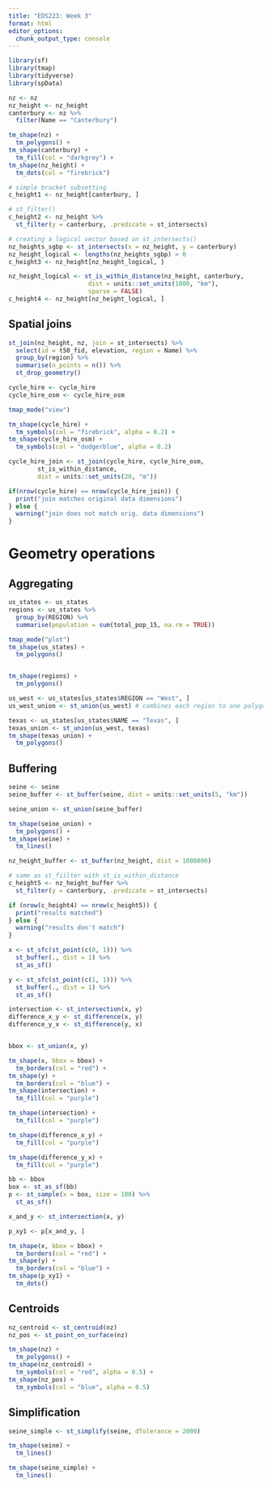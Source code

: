 ```yaml
---
title: "EDS223: Week 3"
format: html
editor_options: 
  chunk_output_type: console
---
```


```r
library(sf)
library(tmap)
library(tidyverse)
library(spData)
```

```r
nz <- nz
nz_height <- nz_height
canterbury <- nz %>% 
  filter(Name == "Canterbury")
```

```r
tm_shape(nz) +
  tm_polygons() +
tm_shape(canterbury) +
  tm_fill(col = "darkgrey") +
tm_shape(nz_height) +
  tm_dots(col = "firebrick")
```

```r
# simple bracket subsetting
c_height1 <- nz_height[canterbury, ]

# st_filter()
c_height2 <- nz_height %>% 
  st_filter(y = canterbury, .predicate = st_intersects)

# creating a logical vector based on st_intersects()
nz_heights_sgbp <- st_intersects(x = nz_height, y = canterbury)
nz_height_logical <- lengths(nz_heights_sgbp) > 0 
c_height3 <- nz_height[nz_height_logical, ]
```

```r
nz_height_logical <- st_is_within_distance(nz_height, canterbury,
                      dist = units::set_units(1000, "km"),
                      sparse = FALSE)
c_height4 <- nz_height[nz_height_logical, ]
```

## Spatial joins
```r
st_join(nz_height, nz, join = st_intersects) %>% 
  select(id = t50_fid, elevation, region = Name) %>% 
  group_by(region) %>% 
  summarise(n_points = n()) %>% 
  st_drop_geometry()
```

```r
cycle_hire <- cycle_hire
cycle_hire_osm <- cycle_hire_osm

tmap_mode("view")

tm_shape(cycle_hire) +
  tm_symbols(col = "firebrick", alpha = 0.2) +
tm_shape(cycle_hire_osm) +
  tm_symbols(col = "dodgerblue", alpha = 0.2)
```

```r
cycle_hire_join <- st_join(cycle_hire, cycle_hire_osm,
        st_is_within_distance,
        dist = units::set_units(20, "m"))
```

```r
if(nrow(cycle_hire) == nrow(cycle_hire_join)) {
  print("join matches original data dimensions")
} else {
  warning("join does not match orig. data dimensions")
}
```

# Geometry operations
## Aggregating
```r
us_states <- us_states
regions <- us_states %>% 
  group_by(REGION) %>% 
  summarise(population = sum(total_pop_15, na.rm = TRUE))

tmap_mode("plot")
tm_shape(us_states) +
  tm_polygons() 


tm_shape(regions) +
  tm_polygons()
```

```r
us_west <- us_states[us_states$REGION == "West", ]
us_west_union <- st_union(us_west) # combines each region to one polygon

texas <- us_states[us_states$NAME == "Texas", ]
texas_union <- st_union(us_west, texas)
tm_shape(texas_union) +
  tm_polygons()
```

## Buffering
```r
seine <- seine
seine_buffer <- st_buffer(seine, dist = units::set_units(5, "km"))

seine_union <- st_union(seine_buffer)

tm_shape(seine_union) +
  tm_polygons() +
tm_shape(seine) +
  tm_lines()
```

```r
nz_height_buffer <- st_buffer(nz_height, dist = 1000000)

# same as st_fiilter with st_is_within_distance
c_height5 <- nz_height_buffer %>% 
  st_filter(y = canterbury, .predicate = st_intersects)

if (nrow(c_height4) == nrow(c_height5)) {
  print("results matched")
} else {
  warning("results don't match")
}
```

```r
x <- st_sfc(st_point(c(0, 1))) %>% 
  st_buffer(., dist = 1) %>% 
  st_as_sf()

y <- st_sfc(st_point(c(1, 1))) %>% 
  st_buffer(., dist = 1) %>% 
  st_as_sf()

intersection <- st_intersection(x, y)
difference_x_y <- st_difference(x, y)
difference_y_x <- st_difference(y, x)


bbox <- st_union(x, y)

tm_shape(x, bbox = bbox) +
  tm_borders(col = "red") +
tm_shape(y) +
  tm_borders(col = "blue") +
tm_shape(intersection) +
  tm_fill(col = "purple")

tm_shape(intersection) +
  tm_fill(col = "purple")

tm_shape(difference_x_y) +
  tm_fill(col = "purple")

tm_shape(difference_y_x) +
  tm_fill(col = "purple")
```

```r
bb <- bbox
box <- st_as_sf(bb)
p <- st_sample(x = box, size = 100) %>% 
  st_as_sf()

x_and_y <- st_intersection(x, y)

p_xy1 <- p[x_and_y, ]

tm_shape(x, bbox = bbox) +
  tm_borders(col = "red") +
tm_shape(y) +
  tm_borders(col = "blue") +
tm_shape(p_xy1) +
  tm_dots()
```

## Centroids
```r
nz_centroid <- st_centroid(nz)
nz_pos <- st_point_on_surface(nz)

tm_shape(nz) +
  tm_polygons() +
tm_shape(nz_centroid) +
  tm_symbols(col = "red", alpha = 0.5) +
tm_shape(nz_pos) +
  tm_symbols(col = "blue", alpha = 0.5)
```

## Simplification
```r
seine_simple <- st_simplify(seine, dTolerance = 2000)

tm_shape(seine) +
  tm_lines()

tm_shape(seine_simple) +
  tm_lines()
```










